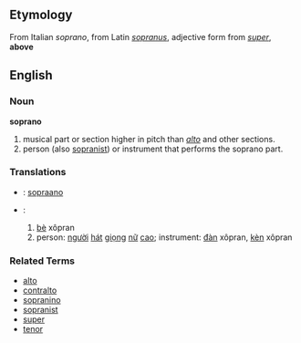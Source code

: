 ==Etymology==
From Italian ''soprano'', from Latin ''[[sopranus]]'', adjective form from ''[[super#Latin|super]]'', '''above'''

==English==

===Noun===
'''soprano'''

#musical part or section higher in pitch than ''[[alto]]'' and other sections.
#person (also [[sopranist]]) or instrument that performs the soprano part.

===Translations===
*{{msg:fi}}: [[sopraano]]
*{{msg:vi}}:
*#[[bè]] xôpran
*#person: [[người]] [[hát]] [[giọng]] [[nữ]] [[cao]]; instrument: [[đàn]] xôpran, [[kèn]] xôpran

===Related Terms===
*[[alto]]
*[[contralto]]
*[[sopranino]]
*[[sopranist]]
*[[super]]
*[[tenor]]